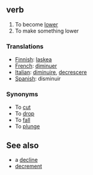 ==verb==

#To become [[lower]]
#To make something lower

===Translations===

*[[Finnish]]: [[laskea]]
*[[French]]: [[diminuer]]
*[[Italian]]: [[diminuire]], [[decrescere]] 
*[[Spanish]]: disminuir

===Synonyms===

*To [[cut]]
*To [[drop]]
*To [[fall]]
*To [[plunge]]


==See also==

*a [[decline]]
*[[decrement]]